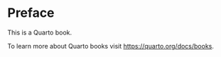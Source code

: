 # Preface {.unnumbered}



This is a Quarto book.

To learn more about Quarto books visit <https://quarto.org/docs/books>.
